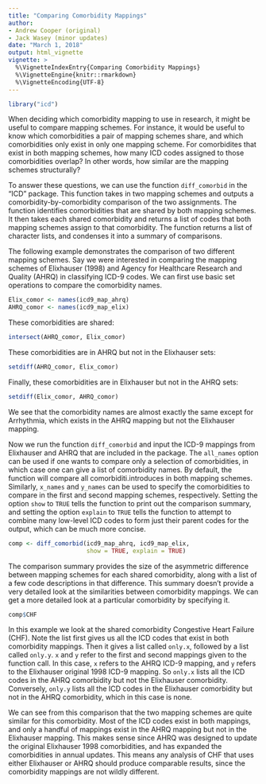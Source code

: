 ```yaml
---
title: "Comparing Comorbidity Mappings"
author:
- Andrew Cooper (original)
- Jack Wasey (minor updates)
date: "March 1, 2018"
output: html_vignette
vignette: >
  %\VignetteIndexEntry{Comparing Comorbidity Mappings}
  %\VignetteEngine{knitr::rmarkdown}
  %\VignetteEncoding{UTF-8}
---
```

<!--
Copyright (C) 2014 - 2019  Jack O. Wasey

This file is part of icd.

icd is free software: you can redistribute it and/or modify
it under the terms of the GNU General Public License as published by
the Free Software Foundation, either version 3 of the License, or
(at your option) any later version.

icd is distributed in the hope that it will be useful,
but WITHOUT ANY WARRANTY; without even the implied warranty of
MERCHANTABILITY or FITNESS FOR A PARTICULAR PURPOSE. See the
GNU General Public License for more details.

You should have received a copy of the GNU General Public License
along with icd. If not, see <http:#www.gnu.org/licenses/>.
-->

```r
library("icd")
```

When deciding which comorbidity mapping to use in research, it might be useful to compare mapping schemes. For instance, it would be useful to know which comorbidities a pair of mapping schemes share, and which comorbidities only exist in only one mapping scheme. For comorbidites that exist in both mapping schemes, how many ICD codes assigned to those comorbidities overlap? In other words, how similar are the mapping schemes structurally?

To answer these questions, we can use the function `diff_comorbid` in the "ICD" package. This function takes in two mapping schemes and outputs a comorbidity-by-comorbidity comparison of the two assignments. The function identifies comorbidities that are shared by both mapping schemes. It then takes each shared comorbidity and returns a list of codes that both mapping schemes assign to that comorbidity. The function returns a list of character lists, and condenses it into a summary of comparisons.

The following example demonstrates the comparison of two different mapping schemes. Say we were interested in comparing the mapping schemes of Elixhauser (1998) and Agency for Healthcare Research and Quality (AHRQ) in classifying ICD-9 codes. We can first use basic set operations to compare the comorbidity names. 

```r
Elix_comor <- names(icd9_map_ahrq)
AHRQ_comor <- names(icd9_map_elix)
```

These comorbidities are shared:
```r
intersect(AHRQ_comor, Elix_comor)
```

These comorbidities are in AHRQ but not in the Elixhauser sets:
```r
setdiff(AHRQ_comor, Elix_comor)
```

Finally, these comorbidities are in Elixhauser but not in the AHRQ sets:
```r
setdiff(Elix_comor, AHRQ_comor)
```

We see that the comorbidity names are almost exactly the same except for Arrhythmia, which exists in the AHRQ mapping but not the Elixhauser mapping.

Now we run the function `diff_comorbid` and input the ICD-9 mappings from Elixhauser and AHRQ that are included in the package. The `all_names` option can be used if one wants to compare only a selection of comorbidities, in which case one can give a list of comorbidity names. By default, the function will compare all comorbiditi.introduces in both mapping schemes. Similarly, `x_names` and `y_names` can be used to specify the comorbidities to compare in the first and second mapping schemes, respectively. Setting the option `show` to `TRUE` tells the function to print out the comparison summary, and setting the option `explain` to `TRUE` tells the function to attempt to combine many low-level ICD codes to form just their parent codes for the output, which can be much more concise.

```r
comp <- diff_comorbid(icd9_map_ahrq, icd9_map_elix, 
                      show = TRUE, explain = TRUE)
```

The comparison summary provides the size of the asymmetric difference between mapping schemes for each shared comorbidity, along with a list of a few code descriptions in that difference. This summary doesn't provide a very detailed look at the similarities between comorbidity mappings. We can get a more detailed look at a particular comorbidity by specifying it.

```r
comp$CHF
```

In this example we look at the shared comorbidity Congestive Heart Failure (CHF). Note the list first gives us all the ICD codes that exist in both comorbidity mappings. Then it gives a list called `only.x`, followed by a list called `only.y`. `x` and `y` refer to the first and second mappings given to the function call. In this case, `x` refers to the AHRQ ICD-9 mapping, and `y` refers to the Elixhauser original 1998 ICD-9 mapping. So `only.x` lists all the ICD codes in the AHRQ comorbidity but not the Elixhauser comorbidity. Conversely, `only.y` lists all the ICD codes in the Elixhauser comorbidity but not in the AHRQ comorbidity, which in this case is none.   

We can see from this comparison that the two mapping schemes are quite similar for this comorbidity. Most of the ICD codes exist in both mappings, and only a handful of mappings exist in the AHRQ mapping but not in the Elixhauser mapping. This makes sense since AHRQ was designed to update the original Elixhauser 1998 comorbidities, and has expanded the comorbidities in annual updates. This means any analysis of CHF that uses either Elixhauser or AHRQ should produce comparable results, since the comorbidity mappings are not wildly different.
